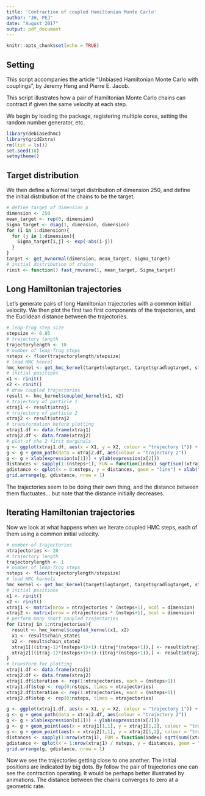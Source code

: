 ```yaml
---
title: 'Contraction of coupled Hamiltonian Monte Carlo'
author: "JH, PEJ"
date: "August 2017"
output: pdf_document
---
```


```r
knitr::opts_chunk$set(echo = TRUE)
```

## Setting

This script accompanies the article "Unbiased Hamiltonian Monte Carlo with couplings", by Jeremy Heng and Pierre E. Jacob.

This script illustrates how a pair of Hamiltonian Monte Carlo 
chains can contract if given the same velocity at each step.

We begin by loading the package, registering multiple cores, setting the random number generator, etc.

```r
library(debiasedhmc)
library(gridExtra)
rm(list = ls())
set.seed(18)
setmytheme()
```


## Target distribution

We then define a Normal target distribution of dimension $250$,
and define the initial distribution of the chains to be the target.

```r
# define target of dimension p
dimension <- 250
mean_target <- rep(0, dimension)
Sigma_target <- diag(1, dimension, dimension)
for (i in 1:dimension){
  for (j in 1:dimension){
    Sigma_target[i,j] <- exp(-abs(i-j))
  }
}
target <- get_mvnormal(dimension, mean_target, Sigma_target)
# initial distribution of chains
rinit <- function() fast_rmvnorm(1, mean_target, Sigma_target)
```

## Long Hamiltonian trajectories 

Let's generate pairs of long Hamiltonian trajectories with a common initial velocity.
We then plot the first two first components of the trajectories, 
and the Euclidean distance between the trajectories.

```r
# leap-frog step size
stepsize <- 0.05
# trajectory length
trajectorylength <- 10
# number of leap-frog steps
nsteps <- floor(trajectorylength/stepsize)
# load HMC kenrel
hmc_kernel <- get_hmc_kernel(target$logtarget, target$gradlogtarget, stepsize, nsteps, dimension)
# initial positions
x1 <- rinit()
x2 <- rinit()
# draw coupled trajectories
result <- hmc_kernel$coupled_kernel(x1, x2)
# trajectory of particle 1
xtraj1 <- result$xtraj1
# trajectory of particle 2
xtraj2 <- result$xtraj2
# transformation before plotting
xtraj1.df <- data.frame(xtraj1)
xtraj2.df <- data.frame(xtraj2)
# plot of the 2 first marginals
g <- ggplot(xtraj1.df, aes(x = X1, y = X2, colour = "trajectory 1")) + geom_path() + theme(legend.position = "none")
g <- g + geom_path(data = xtraj2.df, aes(colour = "trajectory 2"))
g <- g + xlab(expression(x[1])) + ylab(expression(x[2]))
distances <- sapply(1:(nsteps+1), FUN = function(index) sqrt(sum((xtraj1[index,] - xtraj2[index,])^2)))
gdistance <- qplot(x = 0:nsteps, y = distances, geom = "line") + xlab("step") + ylab("distance")
grid.arrange(g, gdistance, nrow = 1)
```

The trajectories seem to be doing their own thing, and 
the distance between them fluctuates...
but note that the distance initially decreases.

## Iterating Hamiltonian trajectories 

Now we look at what happens when we iterate coupled HMC steps,
each of them using a common initial velocity.

```r
# number of trajectories
ntrajectories <- 20
# trajectory length
trajectorylength <- 1
# number of leap-frog steps
nsteps <- floor(trajectorylength/stepsize)
# load HMC kernels
hmc_kernel <- get_hmc_kernel(target$logtarget, target$gradlogtarget, stepsize, nsteps, dimension)
# initial positions
x1 <- rinit()
x2 <- rinit()
xtraj1 <- matrix(nrow = ntrajectories * (nsteps+1), ncol = dimension)
xtraj2 <- matrix(nrow = ntrajectories * (nsteps+1), ncol = dimension)
# perform many short coupled trajectories
for (itraj in 1:ntrajectories){
  result <- hmc_kernel$coupled_kernel(x1, x2)
  x1 <- result$chain_state1
  x2 <- result$chain_state2
  xtraj1[((itraj-1)*(nsteps+1)+1):(itraj*(nsteps+1)),] <- result$xtraj1
  xtraj2[((itraj-1)*(nsteps+1)+1):(itraj*(nsteps+1)),] <- result$xtraj2
}
# transform for plotting
xtraj1.df <- data.frame(xtraj1)
xtraj2.df <- data.frame(xtraj2)
xtraj1.df$iteration <- rep(1:ntrajectories, each = (nsteps+1))
xtraj1.df$step <- rep(0:nsteps, times = ntrajectories)
xtraj2.df$iteration <- rep(1:ntrajectories, each = (nsteps+1))
xtraj2.df$step <- rep(0:nsteps, times = ntrajectories)

g <- ggplot(xtraj1.df, aes(x = X1, y = X2, colour = "trajectory 1")) + geom_path() + theme(legend.position = "none")
g <- g + geom_path(data = xtraj2.df, aes(colour = "trajectory 2"))
g <- g + xlab(expression(x[1])) + ylab(expression(x[2]))
g <- g + geom_point(aes(x = xtraj1[1,1], y = xtraj1[1,2], colour = "trajectory 1"), size = 6)
g <- g + geom_point(aes(x = xtraj2[1,1], y = xtraj2[1,2], colour = "trajectory 2"), size = 6)
distances <- sapply(1:nrow(xtraj1), FUN = function(index) sqrt(sum((xtraj1[index,] - xtraj2[index,])^2)))
gdistance <- qplot(x = 1:nrow(xtraj1) / nsteps, y = distances, geom = "line") + xlab("step") + ylab("distance")
grid.arrange(g, gdistance, nrow = 1)
```

Now we see the trajectories getting close to one another. The initial positions are indicated by big dots. By follow the pair of trajectories one can see the contraction operating. It would be perhaps better illustrated by animations. The distance between the chains converges to zero at a geometric rate. 
